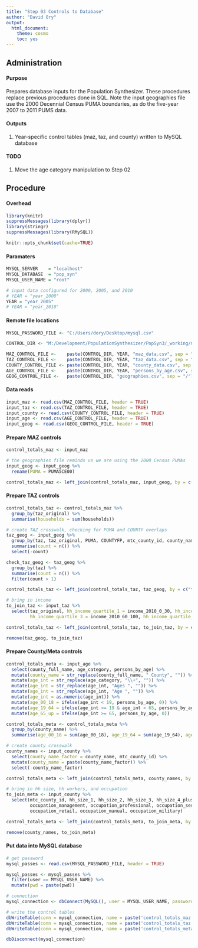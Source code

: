 ```yaml
---
title: "Step 03 Controls to Database"
author: "David Ory"
output: 
  html_document:
    theme: cosmo
    toc: yes
---
```



## Administration

#### Purpose
Prepares database inputs for the Population Synthesizer. These procedures replace previous procedures done in SQL. Note the input geographies file use the 2000 Decennial Census PUMA boundaries, as do the five-year 2007 to 2011 PUMS data.  

#### Outputs
1.  Year-specific control tables (maz, taz, and county) written to MySQL database

#### TODO
1.  Move the age category manipulation to Step 02

## Procedure

#### Overhead
```r
library(knitr)
suppressMessages(library(dplyr))
library(stringr)
suppressMessages(library(RMySQL))
```

```r
knitr::opts_chunk$set(cache=TRUE)
```

#### Paramaters
```r
MYSQL_SERVER    = "localhost"
MYSQL_DATABASE  = "pop_syn"
MYSQL_USER_NAME = "root" 

# input data configured for 2000, 2005, and 2010
# YEAR = "year_2000"
YEAR = "year_2005"
# YEAR = "year_2010"

```

#### Remote file locations
```r
MYSQL_PASSWORD_FILE <- "C:/Users/dory/Desktop/mysql.csv"

CONTROL_DIR <- "M:/Development/PopulationSynthesizer/PopSyn3/_working/mysql_version/input_data"

MAZ_CONTROL_FILE <-    paste(CONTROL_DIR, YEAR, "maz_data.csv", sep = "/")
TAZ_CONTROL_FILE <-    paste(CONTROL_DIR, YEAR, "taz_data.csv", sep = "/")
COUNTY_CONTROL_FILE <- paste(CONTROL_DIR, YEAR, "county_data.csv", sep = "/")
AGE_CONTROL_FILE <-    paste(CONTROL_DIR, YEAR, "persons_by_age.csv", sep = "/")
GEOG_CONTROL_FILE <-   paste(CONTROL_DIR, "geographies.csv", sep = "/")

```

#### Data reads
```r
input_maz <- read.csv(MAZ_CONTROL_FILE, header = TRUE)
input_taz <- read.csv(TAZ_CONTROL_FILE, header = TRUE)
input_county <- read.csv(COUNTY_CONTROL_FILE, header = TRUE)
input_age <- read.csv(AGE_CONTROL_FILE, header = TRUE)
input_geog <- read.csv(GEOG_CONTROL_FILE, header = TRUE)

```

#### Prepare MAZ controls
```r
control_totals_maz <- input_maz

# the geographies file reminds us we are using the 2000 Census PUMAs
input_geog <- input_geog %>%
  rename(PUMA = PUMA5CE00)

control_totals_maz <- left_join(control_totals_maz, input_geog, by = c("maz_original"))

```

#### Prepare TAZ controls
```r
control_totals_taz <- control_totals_maz %>%
  group_by(taz_original) %>%
  summarise(households = sum(households))

# create TAZ crosswalk, checking for PUMA and COUNTY overlaps
taz_geog <- input_geog %>%
  group_by(taz, taz_original, PUMA, COUNTYFP, mtc_county_id, county_name) %>%
  summarise(count = n()) %>%
  select(-count)

check_taz_geog <- taz_geog %>%
  group_by(taz) %>%
  summarise(count = n()) %>%
  filter(count > 1)

control_totals_taz <- left_join(control_totals_taz, taz_geog, by = c("taz_original"))

# bring in income
to_join_taz <- input_taz %>%
  select(taz_original, hh_income_quartile_1 = income_2010_0_30, hh_income_quartile_2 = income_2010_30_60, 
         hh_income_quartile_3 = income_2010_60_100, hh_income_quartile_4 = income_2010_100_up)

control_totals_taz <- left_join(control_totals_taz, to_join_taz, by = c("taz_original"))

remove(taz_geog, to_join_taz)

```

#### Prepare County/Meta controls
```r
control_totals_meta <- input_age %>%
  select(county_full_name, age_category, persons_by_age) %>%
  mutate(county_name = str_replace(county_full_name, " County", "")) %>%
  mutate(age_int = str_replace(age_category, "\\+", "")) %>%
  mutate(age_int = str_replace(age_int, "Ages ", "")) %>%
  mutate(age_int = str_replace(age_int, "Age ", "")) %>%
  mutate(age_int = as.numeric(age_int)) %>%
  mutate(age_00_18 = ifelse(age_int < 19, persons_by_age, 0)) %>%
  mutate(age_19_64 = ifelse(age_int >= 19 & age_int < 65, persons_by_age, 0)) %>%
  mutate(age_65_up = ifelse(age_int >= 65, persons_by_age, 0))

control_totals_meta <- control_totals_meta %>%
  group_by(county_name) %>%
  summarise(age_00_18 = sum(age_00_18), age_19_64 = sum(age_19_64), age_65_up = sum(age_65_up))

# create county crosswalk
county_names <- input_county %>%
  select(county_name_factor = county_name, mtc_county_id) %>%
  mutate(county_name = paste(county_name_factor)) %>%
  select(-county_name_factor)

control_totals_meta <- left_join(control_totals_meta, county_names, by = c("county_name"))

# bring in hh size, hh workers, and occupation
to_join_meta <- input_county %>%
  select(mtc_county_id, hh_size_1, hh_size_2, hh_size_3, hh_size_4_plus, hh_workers_0, hh_workers_1, hh_workers_2, hh_workers_3_plus,
         occupation_management, occupation_professional, occupation_services,
         occupation_retail, occupation_manual, occupation_military)

control_totals_meta <- left_join(control_totals_meta, to_join_meta, by = c("mtc_county_id"))

remove(county_names, to_join_meta)

```

#### Put data into MySQL database
```r
# get password
mysql_passes <- read.csv(MYSQL_PASSWORD_FILE, header = TRUE)

mysql_passes <- mysql_passes %>%
  filter(user == MYSQL_USER_NAME) %>%
  mutate(pwd = paste(pwd))

# connection
mysql_connection <- dbConnect(MySQL(), user = MYSQL_USER_NAME, password = mysql_passes$pwd, host = MYSQL_SERVER, dbname = MYSQL_DATABASE)

# write the control tables
dbWriteTable(conn = mysql_connection, name = paste('control_totals_maz',  YEAR, sep = '_'), value = as.data.frame(control_totals_maz),  overwrite = TRUE)
dbWriteTable(conn = mysql_connection, name = paste('control_totals_taz',  YEAR, sep = '_'), value = as.data.frame(control_totals_taz),  overwrite = TRUE)
dbWriteTable(conn = mysql_connection, name = paste('control_totals_meta', YEAR, sep = '_'), value = as.data.frame(control_totals_meta), overwrite = TRUE)

dbDisconnect(mysql_connection)
```

